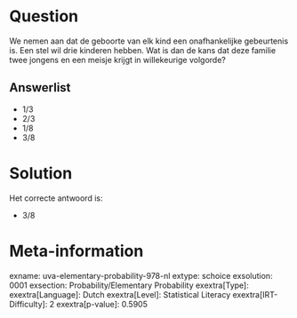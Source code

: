 Question
========

We nemen aan dat de geboorte van elk kind een onafhankelijke gebeurtenis
is. Een stel wil drie kinderen hebben. Wat is dan de kans dat deze
familie twee jongens en een meisje krijgt in willekeurige volgorde?

Answerlist
----------

* 1/3
* 2/3
* 1/8
* 3/8

Solution
========

Het correcte antwoord is: 

* 3/8

Meta-information
================
exname: uva-elementary-probability-978-nl
extype: schoice
exsolution: 0001
exsection: Probability/Elementary Probability
exextra[Type]: 
exextra[Language]: Dutch
exextra[Level]: Statistical Literacy
exextra[IRT-Difficulty]: 2
exextra[p-value]: 0.5905
